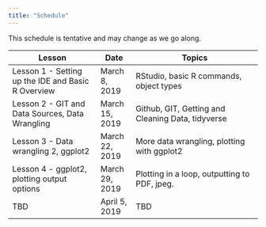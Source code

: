 ```yaml
---
title: "Schedule"
---
```



This schedule is tentative and may change as we go along.

| Lesson                                  | Date             | Topics                                                  |
| --------------------------------------- | ---------------- | ------------------------------------------------------- |
| Lesson 1 - Setting up the IDE and Basic R Overview | March 8, 2019    | RStudio, basic R commands, object types   |
| Lesson 2 - GIT and Data Sources, Data Wrangling | March 15, 2019    | Github, GIT, Getting and Cleaning Data, tidyverse |
| Lesson 3 - Data wrangling 2, ggplot2 | March 22, 2019    | More data wrangling, plotting with ggplot2 |
| Lesson 4 - ggplot2, plotting output options | March 29, 2019    | Plotting in a loop, outputting to PDF, jpeg. |
| TBD | April 5, 2019 | TBD |
